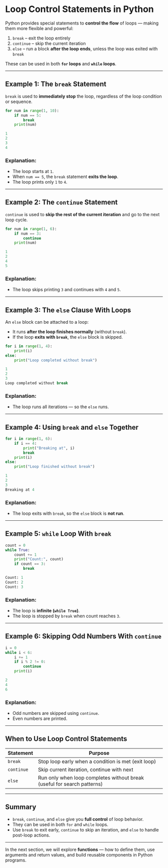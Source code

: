# Loop Control Statements in Python

Python provides special statements to **control the flow** of loops — making them more flexible and powerful:

1. `break` – exit the loop entirely
2. `continue` – skip the current iteration
3. `else` – run a block **after the loop ends**, unless the loop was exited with `break`

These can be used in both **`for` loops** and **`while` loops**.

---

## Example 1: The `break` Statement

`break` is used to **immediately stop** the loop, regardless of the loop condition or sequence.

```python filename="break_example.py" {2, 3, 4, 5, 6}
for num in range(1, 10):
    if num == 5:
        break
    print(num)
```

```python filename="output.txt"
1
2
3
4
```

### Explanation:

- The loop starts at `1`.
- When `num == 5`, the `break` statement **exits the loop**.
- The loop prints only `1` to `4`.

---

## Example 2: The `continue` Statement

`continue` is used to **skip the rest of the current iteration** and go to the next loop cycle.

```python filename="continue_example.py" {2, 3, 4, 5, 6}
for num in range(1, 6):
    if num == 3:
        continue
    print(num)
```

```python filename="output.txt"
1
2
4
5
```

### Explanation:

- The loop skips printing `3` and continues with `4` and `5`.

---

## Example 3: The `else` Clause With Loops

An `else` block can be attached to a loop:

- It runs **after the loop finishes normally** (without `break`).
- If the loop **exits with `break`**, the `else` block is skipped.

```python filename="else_for.py" {2, 3, 4, 5, 6, 7}
for i in range(1, 4):
    print(i)
else:
    print("Loop completed without break")
```

```python filename="output.txt"
1
2
3
Loop completed without break
```

### Explanation:

- The loop runs all iterations — so the `else` runs.

---

## Example 4: Using `break` and `else` Together

```python filename="break_else.py" {2, 3, 4, 5, 6, 7, 8}
for i in range(1, 6):
    if i == 4:
        print("Breaking at", i)
        break
    print(i)
else:
    print("Loop finished without break")
```

```python filename="output.txt"
1
2
3
Breaking at 4
```

### Explanation:

- The loop exits with `break`, so the `else` block is **not run**.

---

## Example 5: `while` Loop With `break`

```python filename="while_break.py" {2, 3, 4, 5, 6}
count = 0
while True:
    count += 1
    print("Count:", count)
    if count == 3:
        break
```

```python filename="output.txt"
Count: 1
Count: 2
Count: 3
```

### Explanation:

- The loop is **infinite (`while True`)**.
- The loop is stopped by `break` when count reaches `3`.

---

## Example 6: Skipping Odd Numbers With `continue`

```python filename="while_continue.py" {2, 3, 4, 5, 6, 7}
i = 0
while i < 6:
    i += 1
    if i % 2 != 0:
        continue
    print(i)
```

```python filename="output.txt"
2
4
6
```

### Explanation:

- Odd numbers are skipped using `continue`.
- Even numbers are printed.

---

## When to Use Loop Control Statements

| Statement  | Purpose                                                                 |
| ---------- | ----------------------------------------------------------------------- |
| `break`    | Stop loop early when a condition is met (exit loop)                     |
| `continue` | Skip current iteration, continue with next                              |
| `else`     | Run only when loop completes without break (useful for search patterns) |

---

## Summary

- `break`, `continue`, and `else` give you **full control** of loop behavior.
- They can be used in both `for` and `while` loops.
- Use `break` to exit early, `continue` to skip an iteration, and `else` to handle post-loop actions.

---

In the next section, we will explore **functions** — how to define them, use arguments and return values, and build reusable components in Python programs.
